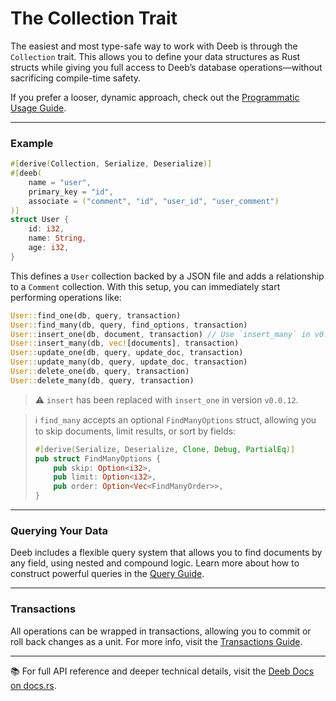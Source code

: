 # The Collection Trait

The easiest and most type-safe way to work with Deeb is through the `Collection` trait. This allows you to define your data structures as Rust structs while giving you full access to Deeb’s database operations—without sacrificing compile-time safety.

If you prefer a looser, dynamic approach, check out the [Programmatic Usage Guide](/docs/programmatic-usage).

---

### Example

```rust
#[derive(Collection, Serialize, Deserialize)]
#[deeb(
    name = "user",
    primary_key = "id",
    associate = ("comment", "id", "user_id", "user_comment")
)]
struct User {
    id: i32,
    name: String,
    age: i32,
}
```

This defines a `User` collection backed by a JSON file and adds a relationship to a `Comment` collection. With this setup, you can immediately start performing operations like:

```rust
User::find_one(db, query, transaction)
User::find_many(db, query, find_options, transaction)
User::insert_one(db, document, transaction) // Use `insert_many` in v0.0.12+
User::insert_many(db, vec![documents], transaction)
User::update_one(db, query, update_doc, transaction)
User::update_many(db, query, update_doc, transaction)
User::delete_one(db, query, transaction)
User::delete_many(db, query, transaction)
```

> ⚠️ `insert` has been replaced with `insert_one` in version `v0.0.12`.

> ℹ️ `find_many` accepts an optional `FindManyOptions` struct, allowing you to skip documents, limit results, or sort by fields:
> 
> ```rust
> #[derive(Serialize, Deserialize, Clone, Debug, PartialEq)]
> pub struct FindManyOptions {
>     pub skip: Option<i32>,
>     pub limit: Option<i32>,
>     pub order: Option<Vec<FindManyOrder>>,
> }
> ```

---

### Querying Your Data

Deeb includes a flexible query system that allows you to find documents by any field, using nested and compound logic. Learn more about how to construct powerful queries in the [Query Guide](/docs/queries).

---

### Transactions

All operations can be wrapped in transactions, allowing you to commit or roll back changes as a unit. For more info, visit the [Transactions Guide](/docs/transactions).

---

📚 For full API reference and deeper technical details, visit the [Deeb Docs on docs.rs](https://docs.rs/deeb/latest/deeb/).
